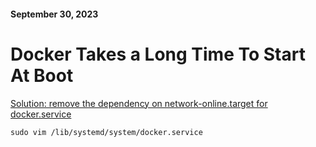 
<NextSeo
  title="Docker Takes a Long Time To Start At Boot"
  description="A short fix for docker taking a while to start at boot"
/>

#### September 30, 2023

# Docker Takes a Long Time To Start At Boot

[Solution: remove the dependency on network-online.target for docker.service](https://superuser.com/questions/1356698/docker-service-takes-1-minute-and-30-seconds-causing-slow-boot)

```sudo vim /lib/systemd/system/docker.service```
